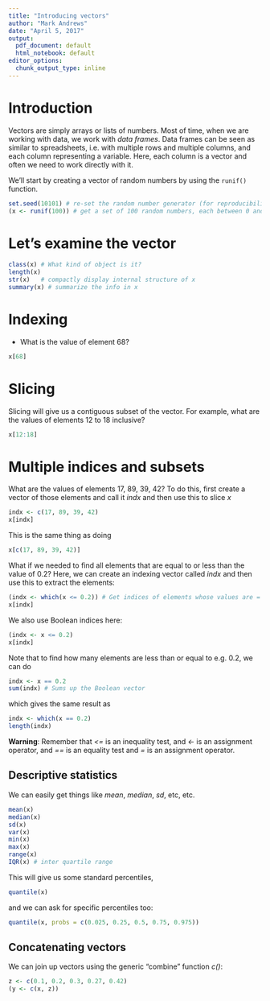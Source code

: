 ```yaml
---
title: "Introducing vectors"
author: "Mark Andrews"
date: "April 5, 2017"
output:
  pdf_document: default
  html_notebook: default
editor_options:
  chunk_output_type: inline
---
```

# Introduction

Vectors are simply arrays or lists of numbers. Most of time, when we are working with data, we work with *data frames*. Data frames can be seen as similar to spreadsheets, i.e. with multiple rows and multiple columns, and each column representing a variable. Here, each column is a vector and often we need to work directly with it.

We'll start by creating a vector of random numbers by using the `runif()` function. 

```r
set.seed(10101) # re-set the random number generator (for reproducibility)
(x <- runif(100)) # get a set of 100 random numbers, each between 0 and 1
```

# Let's examine the vector

```r
class(x) # What kind of object is it?
length(x)
str(x)   # compactly display internal structure of x
summary(x) # summarize the info in x
```

# Indexing 
* What is the value of element 68?
```r
x[68]
```

# Slicing
Slicing will give us a contiguous subset of the vector. For example, what are the values of elements 12 to 18 inclusive? 
```r
x[12:18]
```

# Multiple indices and subsets

What are the values of elements 17, 89, 39, 42? To do this, first create a vector of those elements and call it *indx* and then use this to slice *x* 
```r
indx <- c(17, 89, 39, 42)
x[indx]
```
This is the same thing as doing 
```r
x[c(17, 89, 39, 42)]
```

What if we needed to find all elements that are equal to or less than the value of 0.2? Here, we can create an indexing vector called *indx* and then use this to extract the elements:
```r
(indx <- which(x <= 0.2)) # Get indices of elements whose values are = or < 12.
x[indx]
```
We also use Boolean indices here:
```r
(indx <- x <= 0.2)
x[indx]
```

Note that to find how many elements are less than or equal to e.g. 0.2, we can do
```r
indx <- x == 0.2
sum(indx) # Sums up the Boolean vector 
```
which gives the same result as 
```r
indx <- which(x == 0.2)
length(indx)
```

**Warning**: Remember that *<=* is an inequality test, and *<-* is an assignment operator, and *==* is an equality test and *=* is an assignment operator.


## Descriptive statistics

We can easily get things like *mean*, *median*, *sd*, etc, etc.

```r
mean(x)
median(x)
sd(x)
var(x)
min(x)
max(x)
range(x)
IQR(x) # inter quartile range
```

This will give us some standard percentiles,
```r
quantile(x)
```
and we can ask for specific percentiles too:
```r
quantile(x, probs = c(0.025, 0.25, 0.5, 0.75, 0.975))
```


## Concatenating vectors

We can join up vectors using the generic "combine" function *c()*:
```r
z <- c(0.1, 0.2, 0.3, 0.27, 0.42)
(y <- c(x, z))
```

